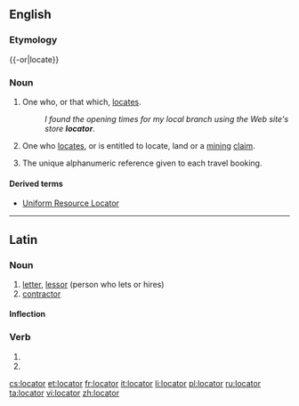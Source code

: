 ==English==
{{wikipedia|dab=locator}}

===Etymology===
{{-or|locate}}

===Noun===
{{en-noun}}

# One who, or that which, [[locate]]s.
#: ''I found the opening times for my local branch using the Web site's store '''locator'''.''
# {{context|US|lang=en}} One who [[locate]]s, or is entitled to locate, land or a [[mining]] [[claim]].
# {{context|travel industry|lang=en}} The unique alphanumeric reference given to each travel booking.

====Derived terms====
* [[Uniform Resource Locator]]

----

==Latin==

===Noun===
{{la-noun|locātor|locatoris|locātōris|m|third}}

# [[letter]], [[lessor]] (person who lets or hires)
# [[contractor]]

====Inflection====
{{la-decl-3rd|locātor|locātōr}}

===Verb===
{{la-verb-form|locātor}}

# {{conjugation of|loco|locō|2|s|fut|pass|imp|lang=la}}
# {{conjugation of|loco|locō|3|s|fut|pass|imp|lang=la}}

[[cs:locator]]
[[et:locator]]
[[fr:locator]]
[[it:locator]]
[[li:locator]]
[[pl:locator]]
[[ru:locator]]
[[ta:locator]]
[[vi:locator]]
[[zh:locator]]